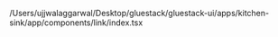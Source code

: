 /Users/ujjwalaggarwal/Desktop/gluestack/gluestack-ui/apps/kitchen-sink/app/components/link/index.tsx